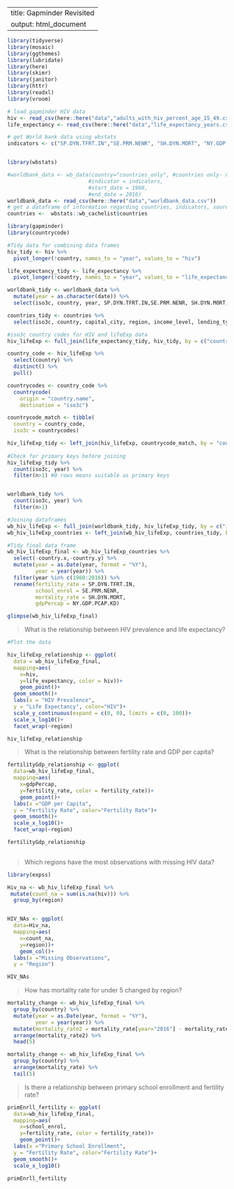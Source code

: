---
title: Gapminder Revisited
output: html_document
------

```r
library(tidyverse)  
library(mosaic)
library(ggthemes)
library(lubridate)
library(here)
library(skimr)
library(janitor)
library(httr)
library(readxl)
library(vroom)

# load gapminder HIV data
hiv <- read_csv(here::here("data","adults_with_hiv_percent_age_15_49.csv"))
life_expectancy <- read_csv(here::here("data","life_expectancy_years.csv"))

# get World bank data using wbstats
indicators <- c("SP.DYN.TFRT.IN","SE.PRM.NENR", "SH.DYN.MORT", "NY.GDP.PCAP.KD")


library(wbstats)

#worldbank_data <- wb_data(country="countries_only", #countries only- no aggregates like Latin America, Europe, etc.
                          #indicator = indicators, 
                          #start_date = 1960, 
                          #end_date = 2016)
worldbank_data <- read_csv(here::here("data","worldbank_data.csv"))
# get a dataframe of information regarding countries, indicators, sources, regions, indicator topics, lending types, income levels,  from the World Bank API 
countries <-  wbstats::wb_cachelist$countries

```



```r

library(gapminder)
library(countrycode)

#Tidy data for combining data frames
hiv_tidy <- hiv %>% 
  pivot_longer(!country, names_to = "year", values_to = "hiv")

life_expectancy_tidy <- life_expectancy %>% 
  pivot_longer(!country, names_to = "year", values_to = "life_expectancy")

worldbank_tidy <- worldbank_data %>% 
  mutate(year = as.character(date)) %>% 
  select(iso3c, country, year, SP.DYN.TFRT.IN,SE.PRM.NENR, SH.DYN.MORT, NY.GDP.PCAP.KD)

countries_tidy <- countries %>% 
  select(iso3c, country, capital_city, region, income_level, lending_type)

#iso3c country codes for HIV and lifeExp data
hiv_lifeExp <- full_join(life_expectancy_tidy, hiv_tidy, by = c("country","year"))

country_code <- hiv_lifeExp %>% 
  select(country) %>% 
  distinct() %>% 
  pull()

countrycodes <- country_code %>% 
  countrycode(
    origin = "country.name",
    destination = "iso3c")

countrycode_match <- tibble(
  country = country_code, 
  iso3c = countrycodes)

hiv_lifeExp_tidy <- left_join(hiv_lifeExp, countrycode_match, by = "country")
  
#Check for primary keys before joining
hiv_lifeExp_tidy %>% 
  count(iso3c, year) %>% 
  filter(n>1) #0 rows means suitable as primary keys


worldbank_tidy %>% 
  count(iso3c, year) %>% 
  filter(n>1)

#Joining dataframes
wb_hiv_lifeExp <- full_join(worldbank_tidy, hiv_lifeExp_tidy, by = c("iso3c","year"))
wb_hiv_lifeExp_countries <- left_join(wb_hiv_lifeExp, countries_tidy, by = "iso3c")

#Tidy final data frame
wb_hiv_lifeExp_final <- wb_hiv_lifeExp_countries %>% 
  select(-country.x,-country.y) %>% 
  mutate(year = as.Date(year, format = "%Y"),
         year = year(year)) %>% 
  filter(year %in% c(1960:2016)) %>% 
  rename(fertility_rate = SP.DYN.TFRT.IN,
         school_enrol = SE.PRM.NENR,
         mortality_rate = SH.DYN.MORT,
         gdpPercap = NY.GDP.PCAP.KD)

glimpse(wb_hiv_lifeExp_final)

```


> What is the relationship between HIV prevalence and life expectancy? 

```r
#Plot the data

hiv_lifeExp_relationship <- ggplot(
  data = wb_hiv_lifeExp_final,
  mapping=aes(
    x=hiv,
    y=life_expectancy, color = hiv))+
    geom_point()+
  geom_smooth()+
  labs(x = "HIV Prevalence",
  y = "Life Expectancy", color="HIV")+
  scale_y_continuous(expand = c(0, 0), limits = c(0, 100))+
  scale_x_log10()+
  facet_wrap(~region)

hiv_lifeExp_relationship 

```


> What is the relationship between fertility rate and GDP per capita? 

```r

fertilityGdp_relationship <- ggplot(
  data=wb_hiv_lifeExp_final,
  mapping=aes(
    x=gdpPercap,
    y=fertility_rate, color = fertility_rate))+
    geom_point()+
  labs(x ="GDP per Capita",
  y = "Fertility Rate", color="Fertility Rate")+
  geom_smooth()+
  scale_x_log10()+
  facet_wrap(~region)

fertilityGdp_relationship
  
```

> Which regions have the most observations with missing HIV data? 

```r

library(expss)

Hiv_na <- wb_hiv_lifeExp_final %>% 
 mutate(count_na = sum(is.na(hiv))) %>% 
  group_by(region) 


HIV_NAs <- ggplot(
  data=Hiv_na,
  mapping=aes(
    x=count_na, 
    y=region))+
    geom_col()+
  labs(x ="Missing Observations",
  y = "Region")

HIV_NAs

```

> How has mortality rate for under 5 changed by region?

```r

mortality_change <- wb_hiv_lifeExp_final %>%
  group_by(country) %>% 
  mutate(year = as.Date(year, format = "%Y"),
         year = year(year)) %>% 
  mutate(mortality_rate2 = mortality_rate[year="2016"] - mortality_rate[year="1960"]) %>%
  arrange(mortality_rate2) %>% 
  head(5) 

mortality_change <- wb_hiv_lifeExp_final %>%
  group_by(country) %>% 
  arrange(mortality_rate) %>% 
  tail(5) 

```

> Is there a relationship between primary school enrollment and fertility rate?

```r

primEnrll_fertility <- ggplot(
  data=wb_hiv_lifeExp_final,
  mapping=aes(
    x=school_enrol,
    y=fertility_rate, color = fertility_rate))+
    geom_point()+
  labs(x ="Primary School Enrollment",
  y = "Fertility Rate", color="Fertility Rate")+
  geom_smooth()+
  scale_x_log10()

primEnrll_fertility

```